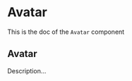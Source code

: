 <!--- Avatar.stories.mdx --->


<Meta title="Avatar" component={Avatar} />

# Avatar

This is the doc of the `Avatar` component

## Avatar

Description...

<Canvas>
  <Story name="base">
    <Avatar src="https://avatars.githubusercontent.com/u/3874873?v=4" alt="marvin frachet" />
  </Story>
</Canvas>
